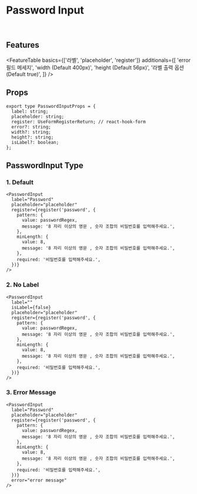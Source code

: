 
<Meta title="Components/Inputs/PasswordInput" component={PasswordInput} />

# Password Input

<br />

## Features

<FeatureTable
  basics={['라벨', 'placeholder', 'register']}
  additionals={[
    'error 필드 메세지',
    'width (Default  400px)',
    'height (Default  56px)',
    '라벨 출력 옵션 (Default  true)',
  ]}
/>

## Props

```tsx
export type PasswordInputProps = {
  label: string;
  placeholder: string;
  register: UseFormRegisterReturn; // react-hook-form
  error?: string;
  width?: string;
  height?: string;
  isLabel?: boolean;
};
```

## PasswordInput Type

### 1. Default

<Preview>
  <PasswordInput
    label="Password"
    placeholder="placeholder"
    register={undefined}
  />
</Preview>

```tsx
<PasswordInput
  label="Password"
  placeholder="placeholder"
  register={register('password', {
    pattern: {
      value: passwordRegex,
      message: '8 자리 이상의 영문 , 숫자 조합의 비밀번호를 입력해주세요.',
    },
    minLength: {
      value: 8,
      message: '8 자리 이상의 영문 , 숫자 조합의 비밀번호를 입력해주세요.',
    },
    required: '비밀번호를 입력해주세요.',
  })}
/>
```

### 2. No Label

<Preview>
  <PasswordInput
    label=""
    isLabel={false}
    placeholder="placeholder"
    register={undefined}
  />
</Preview>

```tsx
<PasswordInput
  label=""
  isLabel={false}
  placeholder="placeholder"
  register={register('password', {
    pattern: {
      value: passwordRegex,
      message: '8 자리 이상의 영문 , 숫자 조합의 비밀번호를 입력해주세요.',
    },
    minLength: {
      value: 8,
      message: '8 자리 이상의 영문 , 숫자 조합의 비밀번호를 입력해주세요.',
    },
    required: '비밀번호를 입력해주세요.',
  })}
/>
```

### 3. Error Message

<Preview>
  <PasswordInput
    label="Password"
    placeholder="placeholder"
    register={undefined}
    error="error message"
/>

</Preview>

```tsx
<PasswordInput
  label="Password"
  placeholder="placeholder"
  register={register('password', {
    pattern: {
      value: passwordRegex,
      message: '8 자리 이상의 영문 , 숫자 조합의 비밀번호를 입력해주세요.',
    },
    minLength: {
      value: 8,
      message: '8 자리 이상의 영문 , 숫자 조합의 비밀번호를 입력해주세요.',
    },
    required: '비밀번호를 입력해주세요.',
  })}
  error="error message"
/>
```
